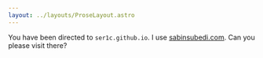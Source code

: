 ```yaml
---
layout: ../layouts/ProseLayout.astro
---
```


<Uhoh />

You have been directed to <code>ser1c.github.io</code>. I use <a href="https://sabinsubedi.com/">sabinsubedi.com</a>. Can you please visit there?
